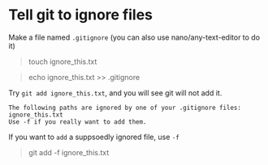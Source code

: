 # Tell git to ignore files
Make a file named `.gitignore` (you can also use nano/any-text-editor to do it)

> touch ignore_this.txt

> echo ignore_this.txt >> .gitignore

Try `git add ignore_this.txt`, and you will see git will not add it. 
```
The following paths are ignored by one of your .gitignore files:
ignore_this.txt
Use -f if you really want to add them.
```

If you want to `add` a suppsoedly ignored file, use `-f`

> git add -f ignore_this.txt
